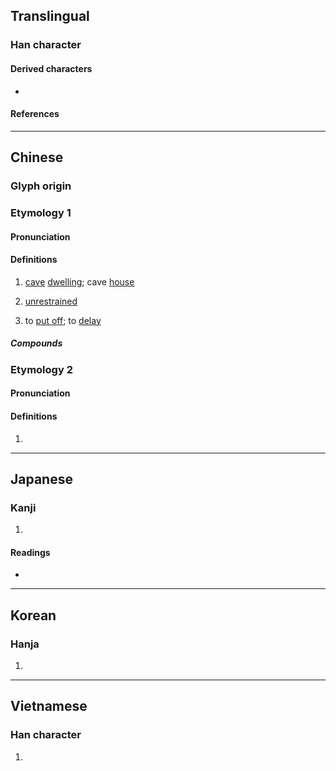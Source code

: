 {{character info}}
==Translingual==

===Han character===
{{Han char|rn=40|rad=宀|as=05|sn=8|four=30601|canj=JMR|ids=⿱宀石}}

====Derived characters====
* {{l|mul|[[趤]], [[𮛬]], [[𨧩]], [[𥒳]], [[菪]], [[𡨮]], [[𪬅]], [[𡇵]]}}

====References====
{{Han ref|kx=0283.110|dkj=07103|dj=0557.020|hdz=20919.030|uh=5B95}}

----

==Chinese==
{{zh-forms}}

===Glyph origin===
{{Han etym}}

===Etymology 1===

====Pronunciation====
{{zh-pron
|m=dàng
|c=dong6
|h=gd=tong4
|mn=tōng
|mn-t=dang6
|w=3daan
|mc=y
|oc=y
|cat=
}}

====Definitions====
{{zh-hanzi}}

# {{lb|zh|obsolete}} [[cave]] [[dwelling]]; cave [[house]]
# {{lb|zh|literary}} [[unrestrained]]
# to [[put off]]; to [[delay]]

=====Compounds=====
{{zh-der|偏宕|宕子|宕帳|宕戶|富貴豪宕|延宕|懸宕|推三宕四|推宕|流宕|流宕忘反|浪浪宕宕|疏宕不拘|豪宕|跌宕|跌宕不羈|跌宕不群|跌宕昭彰|跌宕遒麗|震宕|宕機}}

===Etymology 2===

====Pronunciation====
{{zh-pron
|m=tàn
|cat=syllable
}}

====Definitions====
{{zh-hanzi}}

# {{zh-only|宕昌}}

----

==Japanese==

===Kanji===
{{ja-kanji|grade=|rs=宀05}}

# {{rfdef|ja|sort=宀05}}

====Readings====
* {{ja-readings
|goon=どう
|kanon=とう
|kun=すぎる
}}

----

==Korean==

===Hanja===
{{ko-hanja|hangeul=탕|rv=tang|mr=t'ang}}

# {{rfdef|ko|sort=宀05}}

----

==Vietnamese==

===Han character===
{{vi-readings|reading=đãng|rs=宀05}}

# {{rfdef|vi|sort=宀05}}